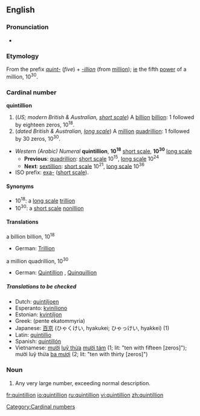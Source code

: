 {{see|Quintillion}}

==English==

===Pronunciation===
*{{audio|en-us-quintillion.ogg|Audio (US)}}
*:{{rhymes|ɪljən}}

===Etymology===
From the prefix ''[[quint-]]'' (''five'') + ''[[-illion]]'' (from [[million]]); [[ie]] the fifth [[power]] of a million, 10<sup>30</sup>.

===Cardinal number===
'''quintillion'''

# (''US; modern British & Australian, [[w:Long and short scales|short scale]]'') A [[billion]] [[billion]]: 1 followed by eighteen zeros, 10<sup>18</sup>.
# (''dated British & Australian, [[w:Long and short scales|long scale]]'') A [[million]] [[quadrillion]]: 1 followed by 30 zeros, 10<sup>30</sup>.

*''Western (Arabic) Numeral'' '''quintillion''', '''10<sup>18</sup>''' [[w:Long and short scales|short scale]], '''10<sup>30</sup>''' [[w:Long and short scales|long scale]]
**'''Previous''': [[quadrillion]]: [[w:Long and short scales|short scale]] 10<sup>15</sup>, [[w:Long and short scales|long scale]] 10<sup>24</sup>
**'''Next''': [[sextillion]]: [[w:Long and short scales|short scale]] 10<sup>21</sup>, [[w:Long and short scales|long scale]] 10<sup>36</sup>
*ISO prefix: [[exa-]] ([[w:Long and short scales|short scale]]).

====Synonyms====
*10<sup>18</sup>: a [[w:Long and short scales|long scale]] [[trillion]]
*10<sup>30</sup>: a [[w:Long and short scales|short scale]] [[nonillion]]

====Translations====
;a billion billion, 10<sup>18</sup>
{{top}}
*German: [[Trillion]] {{f}}
{{mid}}
{{bottom}}

;a million quadrillion, 10<sup>30</sup>
{{top}}
*German: [[Quintillion]] {{f}}, [[Quinquillion]] {{f}}
{{mid}}
{{bottom}}

=====Translations to be checked=====
{{checktrans}}
*Dutch: [[quintiljoen]]
*Esperanto: [[kviniliono]]
*Estonian: [[kvintiljon]]
*Greek: [[ ]] (pente ekatommyria)
*Japanese: [[百]][[京]] (ひゃくけい, hyakukei; ひゃっけい, hyakkei) (1)
*Latin: [[quintillio]]
*Spanish: [[quintillón]]
*Vietnamese: [[mười]] [[luỹ thừa]] [[mười tám]] (1; lit: "ten with fifteen [zeros]"); mười luỹ thừa [[ba mươi]] (2; lit: "ten with thirty [zeros]")

===Noun===
{{en-noun}}

# {{cattag|figurative|slang}} Any very large number, exceeding normal description.

[[Category:Cardinal numbers]]

[[fr:quintillion]]
[[io:quintillion]]
[[ru:quintillion]]
[[vi:quintillion]]
[[zh:quintillion]]